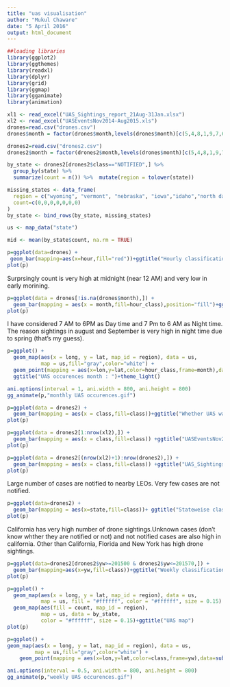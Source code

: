 ```yaml
---
title: "uas visualisation"
author: "Mukul Chaware"
date: "5 April 2016"
output: html_document
---
```

```r
##loading libraries
library(ggplot2)
library(ggthemes)
library(readxl)
library(dplyr)
library(grid)
library(ggmap)
library(gganimate)
library(animation)
```
```r
xl1 <- read_excel("UAS_Sightings_report_21Aug-31Jan.xlsx")
xl2 <- read_excel("UASEventsNov2014-Aug2015.xls")
drones=read.csv("drones.csv")
drones$month = factor(drones$month,levels(drones$month)[c(5,4,8,1,9,7,6,2,12,11,10,3)])

drones2=read.csv("drones2.csv")
drones2$month = factor(drones2$month,levels(drones$month)[c(5,4,8,1,9,7,6,2,12,11,10,3)])

by_state <- drones2[drones2$class=="NOTIFIED",] %>%
  group_by(state) %>%
  summarize(count = n()) %>%  mutate(region = tolower(state))

missing_states <- data_frame(
  region = c("wyoming", "vermont", "nebraska", "iowa","idaho","north dakota","south dakota"),
  count=c(0,0,0,0,0,0,0)
)
by_state <- bind_rows(by_state, missing_states)

us <- map_data("state")

mid <- mean(by_state$count, na.rm = TRUE) 
```

```r
p=ggplot(data=drones) + 
 geom_bar(mapping=aes(x=hour,fill="red"))+ggtitle("Hourly classification of UAS")+ylab("# UAS sightings")+ scale_fill_discrete("",labels="",breaks="")
plot(p)
```

Surprsingly count is very high at midnight (near 12 AM) and very low in early morining.

```r
p=ggplot(data = drones[!is.na(drones$month),]) + 
  geom_bar(mapping = aes(x = month,fill=hour_class),position="fill")+ggtitle("Classify Monthly UAS sightings on the basis of day and night time")+xlab("# UAS sightings")+theme(axis.text.x = element_text(angle = 90, hjust = 1))
plot(p)
```

I have considered 7 AM to 6PM as Day time and 7 Pm to 6 AM as Night time. The reason sightings in august and September is very high in night time due to spring (that's my guess). 

```r
p=ggplot() + 
  geom_map(aes(x = long, y = lat, map_id = region), data = us,
           map = us,fill="gray",color="white") + 
  geom_point(mapping = aes(x=lon,y=lat,color=hour_class,frame=month),data=subset(drones2,lon>= min(us$long) & lon<=max(us$long) &   lat>= min(us$lat) & lat<=max(us$lat)  ),size=5,alpha=0.7)+
  ggtitle("UAS occurences month : ")+theme_light()

ani.options(interval = 1, ani.width = 800, ani.height = 800)
gg_animate(p,"monthly UAS occurences.gif")
```
```r
p=ggplot(data = drones2) + 
  geom_bar(mapping = aes(x = class,fill=class))+ggtitle("Whether UAS was notified to LEO or not")
plot(p)
```

```r
p=ggplot(data = drones2[1:nrow(xl2),]) + 
  geom_bar(mapping = aes(x = class,fill=class)) +ggtitle("UASEventsNov2014-Aug2015")
plot(p)
```

```r
p=ggplot(data = drones2[(nrow(xl2)+1):nrow(drones2),]) + 
  geom_bar(mapping = aes(x = class,fill=class)) +ggtitle("UAS_Sightings_report_21Aug-31Jan")
plot(p)
```

Large number of cases are notified to nearby LEOs. Very few cases are not notified. 

```r
p=ggplot(data=drones2) +
  geom_bar(mapping = aes(x=state,fill=class))+ ggtitle("Stateweise classification")+theme(axis.text.x = element_text(angle = 90, hjust = 1))
plot(p)
```

California has very high number of drone sightings.Unknown cases (don't know whther they are notified or not) and not notified cases are also high in california. Other than California, Florida and New York has high drone sightings. 

```r

p=ggplot(data=drones2[drones2$yw>=201500 & drones2$yw<=201570,]) + 
  geom_bar(mapping=aes(x=yw,fill=class))+ggtitle("Weekly classification in year 2015")
plot(p)
```

```r
p=ggplot() +
  geom_map(aes(x = long, y = lat, map_id = region), data = us,
           map = us, fill = "#ffffff", color = "#ffffff", size = 0.15) +
  geom_map(aes(fill = count, map_id = region),
           map = us, data = by_state,
           color = "#ffffff", size = 0.15)+ggtitle("UAS map")
plot(p)
```
```r
p=ggplot() + 
geom_map(aes(x = long, y = lat, map_id = region), data = us,
         map = us,fill="gray",color="white") + 
    geom_point(mapping = aes(x=lon,y=lat,color=class,frame=yw),data=subset(drones2,lon>= min(us$long) & lon<=max(us$long) &   lat>= min(us$lat) & lat<=max(us$lat)  ),size=7)+theme_light()+ggtitle("Weekly UAS occurences")

ani.options(interval = 0.5, ani.width = 800, ani.height = 800)
gg_animate(p,"weekly UAS occurences.gif")
```

